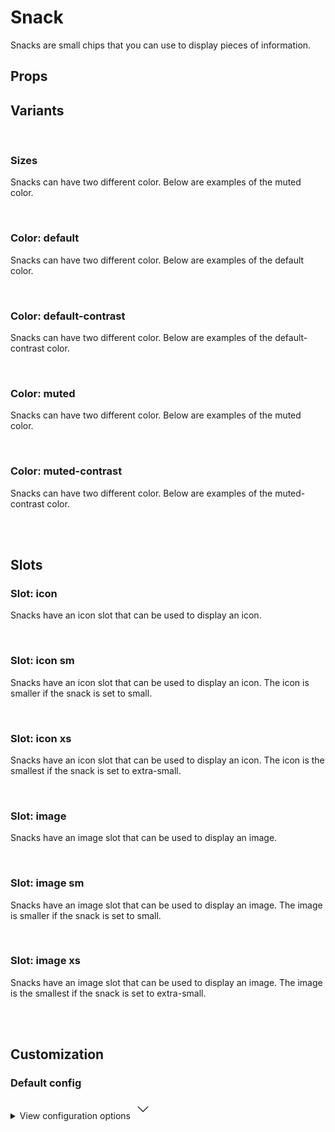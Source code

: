 
<Meta of={SnackStories} />

# Snack

Snacks are small chips that you can use to display pieces of information.

<Primary />

## Props

<Controls />

## Variants

<br />

### Sizes

Snacks can have two different color. Below are examples of the muted color.

<div className="flex items-end gap-2 border border-muted-200 dark:border-muted-800 bg-white dark:bg-slate-900 p-6 rounded-sm">
  <Story of={SnackStories.SizeXs} />
  <Story of={SnackStories.SizeSm} />
  <Story of={SnackStories.SizeMd} />
</div>

<br />

### Color: default

Snacks can have two different color. Below are examples of the default color.

<div className="flex gap-2 bg-slate-100 dark:bg-slate-900 p-6 rounded-sm">
  <Story of={SnackStories.DefaultOne} />
  <Story of={SnackStories.DefaultTwo} />
  <Story of={SnackStories.DefaultThree} />
  <Story of={SnackStories.DefaultFour} />
</div>

<br />

### Color: default-contrast

Snacks can have two different color. Below are examples of the default-contrast color.

<div className="flex gap-2 bg-slate-100 dark:bg-slate-900 p-6 rounded-sm">
  <Story of={SnackStories.DefaultContrastOne} />
  <Story of={SnackStories.DefaultContrastTwo} />
  <Story of={SnackStories.DefaultContrastThree} />
  <Story of={SnackStories.DefaultContrastFour} />
</div>

<br />

### Color: muted

Snacks can have two different color. Below are examples of the muted color.

<div className="flex items-end gap-2 border border-muted-200 dark:border-muted-800 bg-white dark:bg-slate-900 p-6 rounded-sm">
  <Story of={SnackStories.MutedOne} />
  <Story of={SnackStories.MutedTwo} />
  <Story of={SnackStories.MutedThree} />
  <Story of={SnackStories.MutedFour} />
</div>

<br />

### Color: muted-contrast

Snacks can have two different color. Below are examples of the muted-contrast color.

<div className="flex items-end gap-2 border border-muted-200 dark:border-muted-800 bg-white dark:bg-slate-900 p-6 rounded-sm">
  <Story of={SnackStories.MutedContrastOne} />
  <Story of={SnackStories.MutedContrastTwo} />
  <Story of={SnackStories.MutedContrastThree} />
  <Story of={SnackStories.MutedContrastFour} />
</div>

<br />
<br />

## Slots

### Slot: icon

Snacks have an icon slot that can be used to display an icon.

<div className="flex items-end gap-2 border border-muted-200 dark:border-muted-800 bg-white dark:bg-slate-900 p-6 rounded-sm">
  <Story of={SnackStories.IconOne} />
  <Story of={SnackStories.IconTwo} />
  <Story of={SnackStories.IconThree} />
  <Story of={SnackStories.IconFour} />
</div>

<br />

### Slot: icon sm

Snacks have an icon slot that can be used to display an icon. The icon is smaller if the snack is set to small.

<div className="flex items-end gap-2 border border-muted-200 dark:border-muted-800 bg-white dark:bg-slate-900 p-6 rounded-sm">
  <Story of={SnackStories.IconSmOne} />
  <Story of={SnackStories.IconSmTwo} />
  <Story of={SnackStories.IconSmThree} />
  <Story of={SnackStories.IconSmFour} />
</div>

<br />

### Slot: icon xs

Snacks have an icon slot that can be used to display an icon. The icon is the smallest if the snack is set to extra-small.

<div className="flex items-end gap-2 border border-muted-200 dark:border-muted-800 bg-white dark:bg-slate-900 p-6 rounded-sm">
  <Story of={SnackStories.IconXsOne} />
  <Story of={SnackStories.IconXsTwo} />
  <Story of={SnackStories.IconXsThree} />
  <Story of={SnackStories.IconXsFour} />
</div>

<br />

### Slot: image

Snacks have an image slot that can be used to display an image.

<div className="flex items-end gap-2 border border-muted-200 dark:border-muted-800 bg-white dark:bg-slate-900 p-6 rounded-sm">
  <Story of={SnackStories.ImageOne} />
  <Story of={SnackStories.ImageTwo} />
  <Story of={SnackStories.ImageThree} />
  <Story of={SnackStories.ImageFour} />
</div>

<br />

### Slot: image sm

Snacks have an image slot that can be used to display an image. The image is smaller if the snack is set to small.

<div className="flex items-end gap-2 border border-muted-200 dark:border-muted-800 bg-white dark:bg-slate-900 p-6 rounded-sm">
  <Story of={SnackStories.ImageSmOne} />
  <Story of={SnackStories.ImageSmTwo} />
  <Story of={SnackStories.ImageSmThree} />
  <Story of={SnackStories.ImageSmFour} />
</div>

<br />

### Slot: image xs

Snacks have an image slot that can be used to display an image. The image is the smallest if the snack is set to extra-small.

<div className="flex items-end gap-2 border border-muted-200 dark:border-muted-800 bg-white dark:bg-slate-900 p-6 rounded-sm">
  <Story of={SnackStories.ImageXsOne} />
  <Story of={SnackStories.ImageXsTwo} />
  <Story of={SnackStories.ImageXsThree} />
  <Story of={SnackStories.ImageXsFour} />
</div>

<br />
<br />

## Customization

### Default config

<div className="relative">
  <details className="relative bg-slate-50 border border-slate-200 rounded-lg p-4 [&>summary>svg]:open:-rotate-180">
    <summary className="list-none cursor-pointer">
      <span className="font-sans text-slate-500">View configuration options</span>
      <svg
        className="w-5 h-5 text-slate-500 absolute top-5 end-4 transition-transform duration-300"
        xmlns="http://www.w3.org/2000/svg"
        width="32"
        height="32"
        viewBox="0 0 24 24"
      >
        <path
          fill="none"
          stroke="currentColor"
          strokeLinecap="round"
          strokeLinejoin="round"
          strokeWidth="2"
          d="m6 9l6 6l6-6"
        />
      </svg>
    </summary>

    <div className="!mt-4">
      <pre >
        {JSON.stringify(defaultConfig, null, 2)}
      </pre>
    </div>

  </details>
</div>